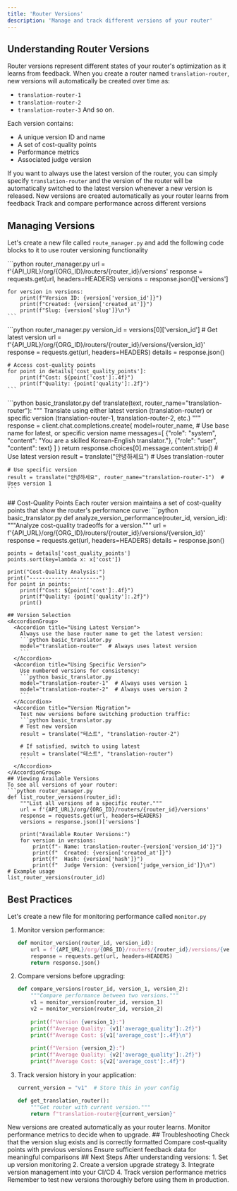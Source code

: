 ```yaml
---
title: 'Router Versions'
description: 'Manage and track different versions of your router'
---
```

## Understanding Router Versions
Router versions represent different states of your router's optimization as it learns from feedback. When you create a router named `translation-router`, new versions will automatically be created over time as:
- `translation-router-1`
- `translation-router-2`
- `translation-router-3`
And so on.

Each version contains:
- A unique version ID and name
- A set of cost-quality points
- Performance metrics
- Associated judge version

If you want to always use the latest version of the router, you can simply specify `translation-router` and the version of the router will be automatically switched to the latest version whenever a new version is released.
<CardGroup cols={2}>
  <Card title="Automatic Updates" icon="arrows-rotate">
    New versions are created automatically as your router learns from feedback
  </Card>
  <Card title="Version Control" icon="code-branch">
    Track and compare performance across different versions
  </Card>
</CardGroup>
## Managing Versions

Let's create a new file called `route_manager.py` and add the following code blocks to it to use router versioning functionality

<Steps>
  <Step title="List Router Versions">
    ```python router_manager.py
    url = f'{API_URL}/org/{ORG_ID}/routers/{router_id}/versions'
    response = requests.get(url, headers=HEADERS)
    versions = response.json()['versions']
    
    for version in versions:
        print(f"Version ID: {version['version_id']}")
        print(f"Created: {version['created_at']}")
        print(f"Slug: {version['slug']}\n")
    ```
  </Step>
  <Step title="Get Version Details">
    ```python router_manager.py
    version_id = versions[0]['version_id']  # Get latest version
    url = f'{API_URL}/org/{ORG_ID}/routers/{router_id}/versions/{version_id}'
    response = requests.get(url, headers=HEADERS)
    details = response.json()
    
    # Access cost-quality points
    for point in details['cost_quality_points']:
        print(f"Cost: ${point['cost']:.4f}")
        print(f"Quality: {point['quality']:.2f}")
    ```
  </Step>
  <Step title="Choose Router Version">
    ```python basic_translator.py
    def translate(text, router_name="translation-router"):
        """
        Translate using either latest version (translation-router) 
        or specific version (translation-router-1, translation-router-2, etc.)
        """
        response = client.chat.completions.create(
            model=router_name,  # Use base name for latest, or specific version name
            messages=[
                {"role": "system", "content": "You are a skilled Korean-English translator."},
                {"role": "user", "content": text}
            ]
        )
        return response.choices[0].message.content.strip()
    # Use latest version
    result = translate("안녕하세요")  # Uses translation-router
    
    # Use specific version
    result = translate("안녕하세요", router_name="translation-router-1")  # Uses version 1
    ```
  </Step>
</Steps>
## Cost-Quality Points
Each router version maintains a set of cost-quality points that show the router's performance curve:
```python basic_translator.py
def analyze_version_performance(router_id, version_id):
    """Analyze cost-quality tradeoffs for a version."""
    url = f'{API_URL}/org/{ORG_ID}/routers/{router_id}/versions/{version_id}'
    response = requests.get(url, headers=HEADERS)
    details = response.json()
    
    points = details['cost_quality_points']
    points.sort(key=lambda x: x['cost'])
    
    print("Cost-Quality Analysis:")
    print("----------------------")
    for point in points:
        print(f"Cost: ${point['cost']:.4f}")
        print(f"Quality: {point['quality']:.2f}")
        print()
```
## Version Selection
<AccordionGroup>
  <Accordion title="Using Latest Version">
    Always use the base router name to get the latest version:
    ```python basic_translator.py
    model="translation-router"  # Always uses latest version
    ```
  </Accordion>
  <Accordion title="Using Specific Version">
    Use numbered versions for consistency:
    ```python basic_translator.py
    model="translation-router-1"  # Always uses version 1
    model="translation-router-2"  # Always uses version 2
    ```
  </Accordion>
  <Accordion title="Version Migration">
    Test new versions before switching production traffic:
    ```python basic_translator.py
    # Test new version
    result = translate("테스트", "translation-router-2")
    
    # If satisfied, switch to using latest
    result = translate("테스트", "translation-router")
    ```
  </Accordion>
</AccordionGroup>
## Viewing Available Versions
To see all versions of your router:
```python router_manager.py
def list_router_versions(router_id):
    """List all versions of a specific router."""
    url = f'{API_URL}/org/{ORG_ID}/routers/{router_id}/versions'
    response = requests.get(url, headers=HEADERS)
    versions = response.json()['versions']
    
    print("Available Router Versions:")
    for version in versions:
        print(f"- Name: translation-router-{version['version_id']}")
        print(f"  Created: {version['created_at']}")
        print(f"  Hash: {version['hash']}")
        print(f"  Judge Version: {version['judge_version_id']}\n")
# Example usage
list_router_versions(router_id)
```
## Best Practices

Let's create a new file for monitoring performance called `monitor.py`

1. Monitor version performance:
   ```python monitor.py
   def monitor_version(router_id, version_id):
       url = f'{API_URL}/org/{ORG_ID}/routers/{router_id}/versions/{version_id}'
       response = requests.get(url, headers=HEADERS)
       return response.json()
   ```
2. Compare versions before upgrading:
   ```python monitor.py
   def compare_versions(router_id, version_1, version_2):
       """Compare performance between two versions."""
       v1 = monitor_version(router_id, version_1)
       v2 = monitor_version(router_id, version_2)
       
       print(f"Version {version_1}:")
       print(f"Average Quality: {v1['average_quality']:.2f}")
       print(f"Average Cost: ${v1['average_cost']:.4f}\n")
       
       print(f"Version {version_2}:")
       print(f"Average Quality: {v2['average_quality']:.2f}")
       print(f"Average Cost: ${v2['average_cost']:.4f}")
   ```
3. Track version history in your application:
   ```python config.py
   current_version = "v1"  # Store this in your config
   
   def get_translation_router():
       """Get router with current version."""
       return f"translation-router@{current_version}"
   ```
<Note>
  New versions are created automatically as your router learns. Monitor performance metrics to decide when to upgrade.
</Note>
## Troubleshooting
<AccordionGroup>
  <Accordion title="Invalid Version">
    Check that the version slug exists and is correctly formatted
  </Accordion>
  <Accordion title="Performance Regression">
    Compare cost-quality points with previous versions
  </Accordion>
  <Accordion title="Missing Data">
    Ensure sufficient feedback data for meaningful comparisons
  </Accordion>
</AccordionGroup>
## Next Steps
After understanding versions:
1. Set up version monitoring
2. Create a version upgrade strategy
3. Integrate version management into your CI/CD
4. Track version performance metrics
<Note>
  Remember to test new versions thoroughly before using them in production.
</Note>